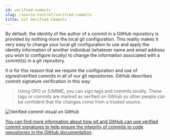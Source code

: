 ```yaml
---
id: verified-commits
slug: /source-control/verified-commits
title: Git Verified Commits
---
```


By default, the identity of the author of a commit in a GitHub repository is provided by nothing more the local git configuration. This reality makes it very easy to change your local git configuration to use and apply the identity information of another individual (whatever name and email address you wish to configure locally) to change the information associated with a commit(s) in a git repository.

It is for this reason that we require the configuration and use of signed/verified commits in all of our git repositories. GitHub describes commit signature verification in this way:

> Using GPG or S/MIME, you can sign tags and commits locally. These tags or commits are marked as verified on GitHub so other people can be confident that the changes come from a trusted source.

![Verified commit visual on GitHub](verified-commit.png)

[You can find more information about how git and GitHub can use verified commit signatures to help ensure the integrity of commits to code repositories in the GitHub documentation](https://docs.github.com/en/github/authenticating-to-github/managing-commit-signature-verification/about-commit-signature-verification).
